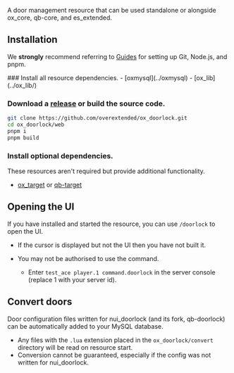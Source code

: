
<ResourceLinks repo="https://github.com/overextended/ox_doorlock" />

A door management resource that can be used standalone or alongside ox_core, qb-core, and es_extended.

## Installation

<Callout type="info">

We **strongly** recommend referring to [Guides](../guides) for setting up Git, Node.js, and pnpm.

</Callout>

<Steps>
### Install all resource dependencies.
- [oxmysql](../oxmysql)
- [ox_lib](../ox_lib/)

### Download a [release](https://github.com/overextended/ox_doorlock/releases) or build the source code.

```bash
git clone https://github.com/overextended/ox_doorlock.git
cd ox_doorlock/web
pnpm i
pnpm build
```

### Install optional dependencies.

These resources aren't required but provide additional functionality.

- [ox_target](../ox_target/) or [qb-target](https://github.com/qbcore-framework/qb-target)

</Steps>

## Opening the UI

If you have installed and started the resource, you can use `/doorlock` to open the UI.

- If the cursor is displayed but not the UI then you have not built it.
- You may not be authorised to use the command.

  - Enter `test_ace player.1 command.doorlock` in the server console (replace 1 with your server id).

## Convert doors

Door configuration files written for nui_doorlock (and its fork, qb-doorlock) can be automatically added to your MySQL database.

- Any files with the `.lua` extension placed in the `ox_doorlock/convert` directory will be read on resource start.
- Conversion cannot be guaranteed, especially if the config was not written for nui_doorlock.
